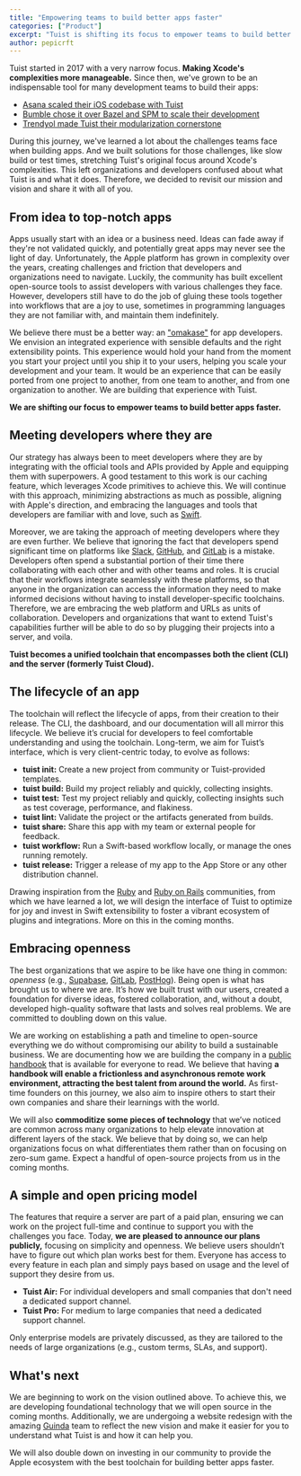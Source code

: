```yaml
---
title: "Empowering teams to build better apps faster"
categories: ["Product"]
excerpt: "Tuist is shifting its focus to empower teams to build better apps faster. Learn more about our new vision and what's coming next."
author: pepicrft
---
```


Tuist started in 2017 with a very narrow focus.
**Making Xcode's complexities more manageable.**
Since then,
we've grown to be an indispensable tool for many development teams to build their apps:

- [Asana scaled their iOS codebase with Tuist](https://asana.com/inside-asana/scaling-a-mature-ios-codebase-with-tuist)
- [Bumble chose it over Bazel and SPM to scale their development](https://medium.com/bumble-tech/scaling-ios-at-bumble-76754fa874f7)
- [Trendyol made Tuist their modularization cornerstone](https://medium.com/trendyol-tech/revamping-trendyols-ios-app-a-modularization-success-story-a6c1d2c4188b)

During this journey, we've learned a lot about the challenges teams face when building apps.
And we built solutions for those challenges,
like slow build or test times,
stretching Tuist's original focus around Xcode's complexities.
This left organizations and developers confused about what Tuist is and what it does.
Therefore, we decided to revisit our mission and vision and share it with all of you.

## From idea to top-notch apps

Apps usually start with an idea or a business need. Ideas can fade away if they're not validated quickly, and potentially great apps may never see the light of day. Unfortunately, the Apple platform has grown in complexity over the years, creating challenges and friction that developers and organizations need to navigate. Luckily, the community has built excellent open-source tools to assist developers with various challenges they face. However, developers still have to do the job of gluing these tools together into workflows that are a joy to use, sometimes in programming languages they are not familiar with, and maintain them indefinitely.

We believe there must be a better way: an ["omakase"](https://en.wikipedia.org/wiki/Omakase) for app developers. We envision an integrated experience with sensible defaults and the right extensibility points. This experience would hold your hand from the moment you start your project until you ship it to your users, helping you scale your development and your team. It would be an experience that can be easily ported from one project to another, from one team to another, and from one organization to another. We are building that experience with Tuist.

**We are shifting our focus to empower teams to build better apps faster.**

## Meeting developers where they are

Our strategy has always been to meet developers where they are by integrating with the official tools and APIs provided by Apple and equipping them with superpowers. A good testament to this work is our caching feature, which leverages Xcode primitives to achieve this. We will continue with this approach, minimizing abstractions as much as possible, aligning with Apple's direction, and embracing the languages and tools that developers are familiar with and love, such as [Swift](https://www.swift.org/).

Moreover, we are taking the approach of meeting developers where they are even further. We believe that ignoring the fact that developers spend significant time on platforms like [Slack](https://slack.com), [GitHub](https://github.com), and [GitLab](https://gitlab.com) is a mistake. Developers often spend a substantial portion of their time there collaborating with each other and with other teams and roles. It is crucial that their workflows integrate seamlessly with these platforms, so that anyone in the organization can access the information they need to make informed decisions without having to install developer-specific toolchains. Therefore, we are embracing the web platform and URLs as units of collaboration. Developers and organizations that want to extend Tuist's capabilities further will be able to do so by plugging their projects into a server, and voila.

**Tuist becomes a unified toolchain that encompasses both the client (CLI) and the server (formerly Tuist Cloud).**

## The lifecycle of an app

The toolchain will reflect the lifecycle of apps, from their creation to their release. The CLI, the dashboard, and our documentation will all mirror this lifecycle. We believe it’s crucial for developers to feel comfortable understanding and using the toolchain. Long-term, we aim for Tuist’s interface, which is very client-centric today, to evolve as follows:

- **tuist init:** Create a new project from community or Tuist-provided templates.
- **tuist build:** Build my project reliably and quickly, collecting insights.
- **tuist test:** Test my project reliably and quickly, collecting insights such as test coverage, performance, and flakiness.
- **tuist lint:** Validate the project or the artifacts generated from builds.
- **tuist share:** Share this app with my team or external people for feedback.
- **tuist workflow:** Run a Swift-based workflow locally, or manage the ones running remotely.
- **tuist release:** Trigger a release of my app to the App Store or any other distribution channel.

Drawing inspiration from the [Ruby](https://www.ruby-lang.org/en/) and [Ruby on Rails](https://rubyonrails.org/) communities, from which we have learned a lot, we will design the interface of Tuist to optimize for joy and invest in Swift extensibility to foster a vibrant ecosystem of plugins and integrations. More on this in the coming months.

## Embracing openness

The best organizations that we aspire to be like have one thing in common: *openness* (e.g., [Supabase](https://supabase.com/), [GitLab](https://gitlab.com), [PostHog](https://posthog.com)). Being open is what has brought us to where we are. It’s how we built trust with our users, created a foundation for diverse ideas, fostered collaboration, and, without a doubt, developed high-quality software that lasts and solves real problems. We are committed to doubling down on this value.

We are working on establishing a path and timeline to open-source everything we do without compromising our ability to build a sustainable business. We are documenting how we are building the company in a [public handbook](https://handbook.tuist.io) that is available for everyone to read. We believe that having **a handbook will enable a frictionless and asynchronous remote work environment, attracting the best talent from around the world.** As first-time founders on this journey, we also aim to inspire others to start their own companies and share their learnings with the world.

We will also **commoditize some pieces of technology** that we’ve noticed are common across many organizations to help elevate innovation at different layers of the stack. We believe that by doing so, we can help organizations focus on what differentiates them rather than on focusing on zero-sum game. Expect a handful of open-source projects from us in the coming months.

## A simple and open pricing model

The features that require a server are part of a paid plan, ensuring we can work on the project full-time and continue to support you with the challenges you face. Today, **we are pleased to announce our plans publicly,** focusing on simplicity and openness. We believe users shouldn’t have to figure out which plan works best for them. Everyone has access to every feature in each plan and simply pays based on usage and the level of support they desire from us.

- **Tuist Air:** For individual developers and small companies that don't need a dedicated support channel.
- **Tuist Pro:** For medium to large companies that need a dedicated support channel.

Only enterprise models are privately discussed, as they are tailored to the needs of large organizations (e.g., custom terms, SLAs, and support).

## What's next

We are beginning to work on the vision outlined above. To achieve this, we are developing foundational technology that we will open source in the coming months. Additionally, we are undergoing a website redesign with the amazing [Guinda](https://www.guindastudio.com/) team to reflect the new vision and make it easier for you to understand what Tuist is and how it can help you.

We will also double down on investing in our community to provide the Apple ecosystem with the best toolchain for building better apps faster.